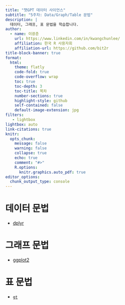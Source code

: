```yaml
---
title: "챗GPT 데이터 사이언스"
subtitle: "5주차: Data/Graph/Table 문법"
description: |
  데이터, 그래프, 표 문법을 학습합니다.
author:
  - name: 이광춘
    url: https://www.linkedin.com/in/kwangchunlee/
    affiliation: 한국 R 사용자회
    affiliation-url: https://github.com/bit2r
title-block-banner: true
format:
  html:
    theme: flatly
    code-fold: true
    code-overflow: wrap
    toc: true
    toc-depth: 3
    toc-title: 목차
    number-sections: true
    highlight-style: github    
    self-contained: false
    default-image-extension: jpg
filters:
   - lightbox
lightbox: auto
link-citations: true
knitr:
  opts_chunk: 
    message: false
    warning: false
    collapse: true
    echo: true
    comment: "#>" 
    R.options:
      knitr.graphics.auto_pdf: true
editor_options: 
  chunk_output_type: console
---
```


# 데이터 문법

- [dplyr](https://statkclee.github.io/data-science/)

# 그래프 문법

- [ggplot2](https://statkclee.github.io/viz/)

# 표 문법

- [`gt`](https://statkclee.github.io/data-science/)



